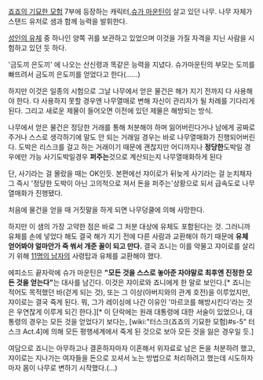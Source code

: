 [[죠죠의 기묘한 모험]] 7부에 등장하는 캐릭터,[[슈가 마운틴]]이 살고 있던 나무. 나무 자체가 스탠드 유저로 샘과 함께 능력을 발휘한다.

[[성인의 유체]] 중 하나인 양쪽 귀를 보관하고 있었으며 이것을 가질 자격을 지닌 사람을 시험하고 있던 듯 하다.

'금도끼 은도끼' 에 나오는 산신령과 똑같은 능력을 지녔다. 슈가마운틴의 부모는 도끼를 빠뜨려서 금도끼 은도끼를 얻었다고 한다(......)

하지만 이것은 일종의 시험으로 그날 나무에서 얻은 물건은 해가 지기 전까지 다 사용해야 한다. 다 사용하지 못할 경우엔 나무열매로 변해 자신이 관리자가 될 차례를 기다리게 된다. 그리고 새로운 제물이 들어오면 이전에 있던 제물은 해방되는 방식.

나무에서 얻은 물건은 정당한 거래를 통해 처분해야 하며 잃어버린다거나 남에게 공짜로 주거나 스스로 생각하기에 말도 안 되는 거래일 경우는 바로 나무열매화가 진행되어버린다. 도박은 리스크를 걸고 하는 거래이기 때문에 괜찮지만 어디까지나 '''정당한'''도박일 경우에만 가능 사기도박일경우 '''퍼주는'''것으로 계산되는지 나무열매화하게 된다

단, 사기라는 걸 몰랐을 때는 OK인듯. 본편에선 쟈이로가 뒤늦게 사기라는 걸 눈치채자 그 즉시 '정당한 도박이 아닌 고의적으로 져서 돈을 퍼주는'상황으로 되서 급속도로 나무열매화가 진행됐다.

처음에 물건을 얻을 때 거짓말을 하게 되면 나무덩쿨에 의해 사망한다.

하지만 이 샘의 가장 고약한 점은 바로 그 처분 대상에 유체도 포함된다는 것. 그러니까 유체를 손에 넣었다 해도 결국 해가 지기 전에 다른 사람과 교환해야 하기 때문에 '''유체 얻어봐야 얼마안가 죽 쒀서 개준 꼴이 되고 만다.''' 결국 죠니는 이를 악물고 쟈이로를 살리기 위해 [[11명의 남자]]의 사령탑과 유체를 교환해야 했다.

에피소드 끝자락에 슈가 마운틴은 '''"모든 것을 스스로 놓아준 자야말로 최후엔 진정한 모든 것을 얻는다"'''는 대사를 남긴다. 이것은 쟈이로와 죠니에게 한 말로 보인다.[* 죠니는 적어도 목적했던 바(걷게 되는 것), 또는 그 이상(아버지와의 관계 호전)을 이루었지만, 쟈이로는 결국 죽게 된다. 뭐, 그가 레이싱에 나간 이유인 '마르코를 해방시킨다'라는 것은 우연찮게 이루게 되긴 한다.][* 이 단락에는 원래 대통령에 대한 서술이 있었으나, 대통령의 경우는 모든 것을 얻었다기 보다는, [wiki:"터스크(죠죠의 기묘한 모험)#s-5" 터스크 Act.4]에 의해 모든 평행세계에서 죽게 된 것으로 보아 모든 것을 잃은 경우일 듯.]

여담으로 죠니는 아무하고나 결혼하자마자 이혼해서 위자료로 남은 돈을 처분하려 했고, 쟈이로는 지나가는 여자들을 돈으로 꼬셔서 노는 방법으로 처리하려고 했는데 시도하자마자 몸이 나무로 변하기 시작했다.(...)
